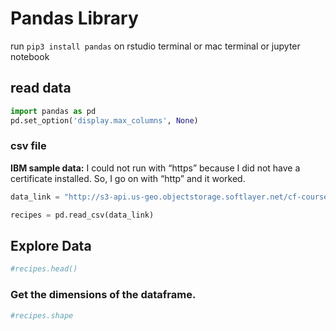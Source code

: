 # Pandas Library

run `pip3 install pandas` 
on rstudio terminal or mac terminal or jupyter notebook

## read data

```python
import pandas as pd 
pd.set_option('display.max_columns', None)
```

### csv file

**IBM sample data:** I could not run with "https" because I did not have a certificate installed. So, I go on with "http" and it worked.

```python
data_link = "http://s3-api.us-geo.objectstorage.softlayer.net/cf-courses-data/CognitiveClass/DS0103EN/labs/data/recipes.csv"

recipes = pd.read_csv(data_link)
```



## Explore Data

```python
#recipes.head()
```


### Get the dimensions of the dataframe.

```python
#recipes.shape
```








